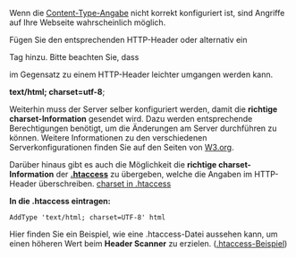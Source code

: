 Wenn die [[Content-Type-Nicht-Korrekt/DE|Content-Type-Angabe]] nicht korrekt konfiguriert ist, sind Angriffe auf Ihre Webseite wahrscheinlich möglich.

Fügen Sie den entsprechenden HTTP-Header oder alternativ ein <meta> Tag hinzu. Bitte beachten Sie, dass <meta> im Gegensatz zu einem HTTP-Header leichter umgangen werden kann.

'''text/html; charset=utf-8''';

 <meta http-equiv="Content-Type" content="text/html; charset=utf-8">

Weiterhin muss der Server selber konfiguriert werden, damit die '''richtige charset-Information''' gesendet wird. Dazu werden entsprechende Berechtigungen benötigt, um die Änderungen am Server durchführen zu können. Weitere Informationen zu den verschiedenen Serverkonfigurationen finden Sie auf den Seiten von [https://www.w3.org/International/articles/http-charset/index.de W3.org].

Darüber hinaus gibt es auch die Möglichkeit die '''richtige charset-Information''' der [http://httpd.apache.org/docs/2.0/howto/htaccess.html '''.htaccess'''] zu übergeben, welche die Angaben im HTTP-Header überschreiben. [https://www.w3.org/International/questions/qa-htaccess-charset charset in .htaccess]

'''In die .htaccess eintragen:'''
 AddType 'text/html; charset=UTF-8' html

Hier finden Sie ein Beispiel, wie eine .htaccess-Datei aussehen kann, um einen höheren Wert beim '''Header Scanner''' zu erzielen.
([[Htaccess/DE|.htaccess-Beispiel]])
